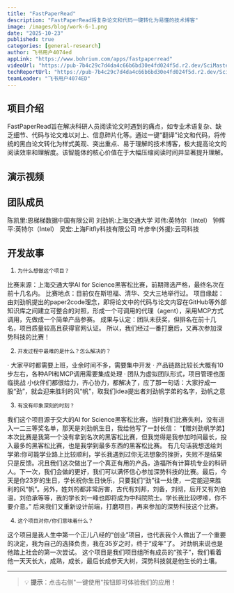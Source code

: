 ```yaml
---
title: "FastPaperRead"
description: "FastPaperRead将复杂论文和代码一键转化为易懂的技术博客"
image: /images/blog/work-6-1.png
date: "2025-10-23"
published: true
categories: [general-research]
author: 飞书用户4074ed
appLink: "https://www.bohrium.com/apps/fastpaperread"
videoUrl: "https://pub-7b4c29c7d4da4c66b6bd30e4fd024f5d.r2.dev/SciMaster-competition/work-video-6.mp4"
techReportUrl: "https://pub-7b4c29c7d4da4c66b6bd30e4fd024f5d.r2.dev/SciMaster-competition/work-report-6.pdf"
teamLeader: "飞书用户4074ED"
---
```


## 项目介绍

FastPaperRead旨在解决科研人员阅读论文时遇到的痛点，如专业术语复杂、缺乏细节、代码与论文难以对上、信息碎片化等。通过一键“翻译”论文和代码，将传统的黑白论文转化为样式美观、突出重点、易于理解的技术博客，极大提高论文的阅读效率和理解度。该智能体的核心价值在于大幅压缩阅读时间并显著提升理解。

## 演示视频

<VideoPlayer
  src="https://pub-7b4c29c7d4da4c66b6bd30e4fd024f5d.r2.dev/SciMaster-competition/work-video-6.mp4"
  poster="/images/blog/work-6-2.png"
/>

## 团队成员

陈凯里:恩梯梯数据中国有限公司
刘劲帆:上海交通大学
邓伟:英特尔（Intel）
钟辉平:英特尔（Intel）
吴宏:上海Fitfly科技有限公司
叶彦辛(外援):云司科技

## 开发故事

1.     为什么想做这个项目？
比赛来源：上海交通大学AI for Science黑客松比赛，前期筛选严格，最终名次在前十几名内。
比赛地点：目前仅在斯坦福、清华、交大三地举行过。
项目缘起：由刘劲帆提出的paper2code理念，即将论文中的代码与论文内容在GitHub等外部知识库之间建立可整合的对照，形成一个可调用的代理（agent），采用MCP方式调用，先做成一个简单产品参赛。
成果与认定：团队未获奖，但排名在前十几名，项目质量较高且获得官网认证。
所以，我们经过一番打磨后，又再次参加深势科技的比赛！

2.     开发过程中最难的是什么？怎么解决的？
·      大家平时都需要上班，业余时间不多，需要集中开发
·      产品链路比较长大概有10步左右，各种API和MCP调用需要集成处理
·      团队为虚拟团队形式，项目管理也面临挑战
小伙伴们都很给力，齐心协力，都解决了，应了那一句话：大家拧成一股“劲”，就会迎来胜利的风“帆”，取我们idea提出者刘劲帆学弟的名字，劲帆之意

3.     有没有印象深刻的时刻？
我们这个项目源于交大的AI for Science黑客松比赛，当时我们比赛失利，没有进入一二三等奖名单，那天是刘劲帆生日，我给他写了一封长信：
“【赠刘劲帆学弟】本次比赛是我第一个没有拿到名次的黑客松比赛，但我觉得是我参加时间最长，投入最多的黑客松比赛，也是我学到最多东西的黑客松比赛。
有几句话我想送给刘学弟:你可能学业路上比较顺利，学长我遇到过你无法想象的挫折，失败不是结果只是反馈。况且我们这次做出了一个真正有用的产品，造福所有计算机专业的科研人。下一次，我们会做的更好，我们可以满怀信心参加深势科技的比赛。最后，今天是你23岁的生日，学长祝你生日快乐，只要我们“劲”往一处使，一定能迎来胜利的风“帆”。另外，姓刘的都非常厉害，古代有刘邦，刘备，刘彻，后开又有刘伯温，刘伯承等等，我的学长刘一峰也即将成为中科院院士。学长我比较啰嗦，你不要介意。”
后来我们又重新设计前端，打磨项目，再来参加的深势科技这个比赛。

4.     这个项目对你/你们意味着什么？
这个项目是我人生中第一个正儿八经的“创业”项目，也代表我个人做出了一个重要的决定，我为自己的选择负责，我在35岁之时，终于“成年”了。
对劲帆来说也是他踏上社会的第一次尝试。
这个项目是我们项目组所有成员的“孩子”，我们看着他一天天长大，成熟，成长，最后长成参天大树，深势科技就是他生长的土壤。

---

> 💡 **提示**：点击右侧"一键使用"按钮即可体验我们的应用！
